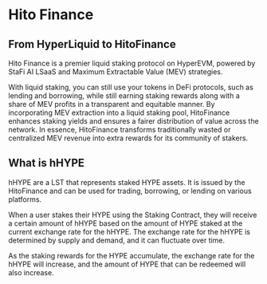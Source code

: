 # Hito Finance

## From HyperLiquid to HitoFinance

Hito Finance is a premier liquid staking protocol on HyperEVM, powered by StaFi AI LSaaS and Maximum Extractable Value (MEV) strategies.

With liquid staking, you can still use your tokens in DeFi protocols, such as lending and borrowing, while still earning staking rewards along with a share of MEV profits in a transparent and equitable manner. By incorporating MEV extraction into a liquid staking pool, HitoFinance enhances staking yields and ensures a fairer distribution of value across the network. In essence, HitoFinance transforms traditionally wasted or centralized MEV revenue into extra rewards for its community of stakers.

## What is hHYPE

hHYPE are a LST that represents staked HYPE assets. It is issued by the HitoFinance and can be used for trading, borrowing, or lending on various platforms.

When a user stakes their HYPE using the Staking Contract, they will receive a certain amount of hHYPE based on the amount of HYPE staked at the current exchange rate for the hHYPE. The exchange rate for the hHYPE is determined by supply and demand, and it can fluctuate over time.

As the staking rewards for the HYPE accumulate, the exchange rate for the hHYPE will increase, and the amount of HYPE that can be redeemed will also increase.

